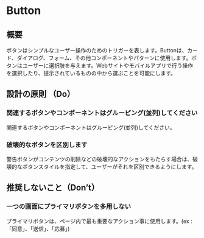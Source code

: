
<Meta title="Button" of={ButtonStories} />

# Button

<Canvas>
  <Story of={Component} />
</Canvas>

<Controls of={Component} />

## 概要

ボタンはシンプルなユーザー操作のためのトリガーを表します。Buttonは、カード、ダイアログ、フォーム、その他コンポーネントやパターンに使用します。ボタンはユーザーに選択肢を与えます。Webサイトやモバイルアプリで行う操作を選択したり、提示されているものの中から選ぶことを可能にします。

## 設計の原則 （Do）

### 関連するボタンやコンポーネントはグルーピング(並列)してください

関連するボタンやコンポーネントはグルーピング(並列)してください。

### 破壊的なボタンを区別します

警告ボタンがコンテンツの削除などの破壊的なアクションをもたらす場合は、破壊的なボタンスタイルを指定して、ユーザーがそれを区別できるようにします。

## 推奨しないこと（Don’t）

### 一つの画面にプライマリボタンを多用しない

プライマリボタンは、ページ内で最も重要なアクション事に使用します。(ex : 「同意」、「送信」、「応募」)
